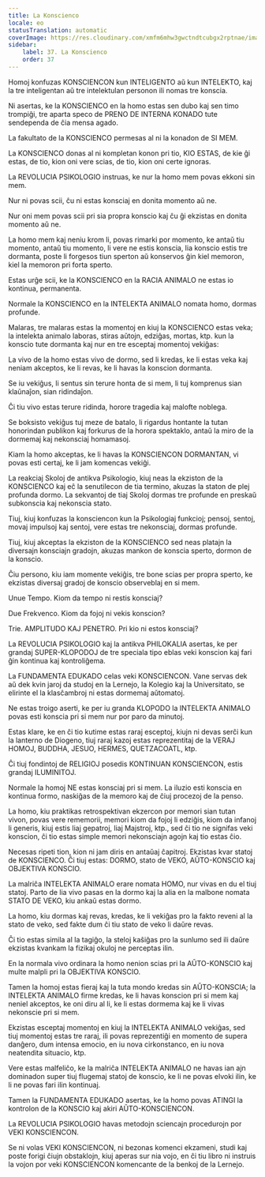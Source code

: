 ```yaml
---
title: La Konscienco
locale: eo
statusTranslation: automatic
coverImage: https://res.cloudinary.com/xmfm6mhw3gwctndtcubgx2rptnae/image/upload/v1740337243/small_cover_educacion_fundamental_a051170f1c.webp
sidebar:
    label: 37. La Konscienco
    order: 37
---
```

Homoj konfuzas KONSCIENCON kun INTELIGENTO aŭ kun INTELEKTO, kaj la tre inteligentan aŭ tre intelektulan personon ili nomas tre konscia.

Ni asertas, ke la KONSCIENCO en la homo estas sen dubo kaj sen timo trompiĝi, tre aparta speco de PRENO DE INTERNA KONADO tute sendependa de ĉia mensa agado.

La fakultato de la KONSCIENCO permesas al ni la konadon de SI MEM.

La KONSCIENCO donas al ni kompletan konon pri tio, KIO ESTAS, de kie ĝi estas, de tio, kion oni vere scias, de tio, kion oni certe ignoras.

La REVOLUCIA PSIKOLOGIO instruas, ke nur la homo mem povas ekkoni sin mem.

Nur ni povas scii, ĉu ni estas konsciaj en donita momento aŭ ne.

Nur oni mem povas scii pri sia propra konscio kaj ĉu ĝi ekzistas en donita momento aŭ ne.

La homo mem kaj neniu krom li, povas rimarki por momento, ke antaŭ tiu momento, antaŭ tiu momento, li vere ne estis konscia, lia konscio estis tre dormanta, poste li forgesos tiun sperton aŭ konservos ĝin kiel memoron, kiel la memoron pri forta sperto.

Estas urĝe scii, ke la KONSCIENCO en la RACIA ANIMALO ne estas io kontinua, permanenta.

Normale la KONSCIENCO en la INTELEKTA ANIMALO nomata homo, dormas profunde.

Malaras, tre malaras estas la momentoj en kiuj la KONSCIENCO estas veka; la intelekta animalo laboras, stiras aŭtojn, edziĝas, mortas, ktp. kun la konscio tute dormanta kaj nur en tre esceptaj momentoj vekiĝas:

La vivo de la homo estas vivo de dormo, sed li kredas, ke li estas veka kaj neniam akceptos, ke li revas, ke li havas la konscion dormanta.

Se iu vekiĝus, li sentus sin terure honta de si mem, li tuj komprenus sian klaŭnaĵon, sian ridindaĵon.

Ĉi tiu vivo estas terure ridinda, horore tragedia kaj malofte noblega.

Se boksisto vekiĝus tuj meze de batalo, li rigardus hontante la tutan honorindan publikon kaj forkurus de la horora spektaklo, antaŭ la miro de la dormemaj kaj nekonsciaj homamasoj.

Kiam la homo akceptas, ke li havas la KONSCIENCON DORMANTAN, vi povas esti certaj, ke li jam komencas vekiĝi.

La reakciaj Skoloj de antikva Psikologio, kiuj neas la ekziston de la KONSCIENCO kaj eĉ la senutilecon de tia termino, akuzas la staton de plej profunda dormo. La sekvantoj de tiaj Skoloj dormas tre profunde en preskaŭ subkonscia kaj nekonscia stato.

Tiuj, kiuj konfuzas la konsciencon kun la Psikologiaj funkcioj; pensoj, sentoj, movaj impulsoj kaj sentoj, vere estas tre nekonsciaj, dormas profunde.

Tiuj, kiuj akceptas la ekziston de la KONSCIENCO sed neas platajn la diversajn konsciajn gradojn, akuzas mankon de konscia sperto, dormon de la konscio.

Ĉiu persono, kiu iam momente vekiĝis, tre bone scias per propra sperto, ke ekzistas diversaj gradoj de konscio observeblaj en si mem.

Unue Tempo. Kiom da tempo ni restis konsciaj?

Due Frekvenco. Kiom da fojoj ni vekis konscion?

Trie. AMPLITUDO KAJ PENETRO. Pri kio ni estos konsciaj?

La REVOLUCIA PSIKOLOGIO kaj la antikva PHILOKALIA asertas, ke per grandaj SUPER-KLOPODOJ de tre speciala tipo eblas veki konscion kaj fari ĝin kontinua kaj kontroliĝema.

La FUNDAMENTA EDUKADO celas veki KONSCIENCON. Vane servas dek aŭ dek kvin jaroj da studoj en la Lernejo, la Kolegio kaj la Universitato, se elirinte el la klasĉambroj ni estas dormemaj aŭtomatoj.

Ne estas troigo aserti, ke per iu granda KLOPODO la INTELEKTA ANIMALO povas esti konscia pri si mem nur por paro da minutoj.

Estas klare, ke en ĉi tio kutime estas raraj esceptoj, kiujn ni devas serĉi kun la lanterno de Diogeno, tiuj raraj kazoj estas reprezentitaj de la VERAJ HOMOJ, BUDDHA, JESUO, HERMES, QUETZACOATL, ktp.

Ĉi tiuj fondintoj de RELIGIOJ posedis KONTINUAN KONSCIENCON, estis grandaj ILUMINITOJ.

Normale la homoj NE estas konsciaj pri si mem. La iluzio esti konscia en kontinua formo, naskiĝas de la memoro kaj de ĉiuj procezoj de la penso.

La homo, kiu praktikas retrospektivan ekzercon por memori sian tutan vivon, povas vere rememorii, memori kiom da fojoj li edziĝis, kiom da infanoj li generis, kiuj estis liaj gepatroj, liaj Majstroj, ktp., sed ĉi tio ne signifas veki konscion, ĉi tio estas simple memori nekonsciajn agojn kaj tio estas ĉio.

Necesas ripeti tion, kion ni jam diris en antaŭaj ĉapitroj. Ekzistas kvar statoj de KONSCIENCO. Ĉi tiuj estas: DORMO, stato de VEKO, AŬTO-KONSCIO kaj OBJEKTIVA KONSCIO.

La malriĉa INTELEKTA ANIMALO erare nomata HOMO, nur vivas en du el tiuj statoj. Parto de lia vivo pasas en la dormo kaj la alia en la malbone nomata STATO DE VEKO, kiu ankaŭ estas dormo.

La homo, kiu dormas kaj revas, kredas, ke li vekiĝas pro la fakto reveni al la stato de veko, sed fakte dum ĉi tiu stato de veko li daŭre revas.

Ĉi tio estas simila al la tagiĝo, la steloj kaŝiĝas pro la sunlumo sed ili daŭre ekzistas kvankam la fizikaj okuloj ne perceptas ilin.

En la normala vivo ordinara la homo nenion scias pri la AŬTO-KONSCIO kaj multe malpli pri la OBJEKTIVA KONSCIO.

Tamen la homoj estas fieraj kaj la tuta mondo kredas sin AŬTO-KONSCIA; la INTELEKTA ANIMALO firme kredas, ke li havas konscion pri si mem kaj neniel akceptos, ke oni diru al li, ke li estas dormema kaj ke li vivas nekonscie pri si mem.

Ekzistas esceptaj momentoj en kiuj la INTELEKTA ANIMALO vekiĝas, sed tiuj momentoj estas tre raraj, ili povas reprezentiĝi en momento de supera danĝero, dum intensa emocio, en iu nova cirkonstanco, en iu nova neatendita situacio, ktp.

Vere estas malfeliĉo, ke la malriĉa INTELEKTA ANIMALO ne havas ian ajn dominadon super tiuj flugemaj statoj de konscio, ke li ne povas elvoki ilin, ke li ne povas fari ilin kontinuaj.

Tamen la FUNDAMENTA EDUKADO asertas, ke la homo povas ATINGI la kontrolon de la KONSCIO kaj akiri AŬTO-KONSCIENCON.

La REVOLUCIA PSIKOLOGIO havas metodojn sciencajn procedurojn por VEKI KONSCIENCON.

Se ni volas VEKI KONSCIENCON, ni bezonas komenci ekzameni, studi kaj poste forigi ĉiujn obstaklojn, kiuj aperas sur nia vojo, en ĉi tiu libro ni instruis la vojon por veki KONSCIENCON komencante de la benkoj de la Lernejo.

